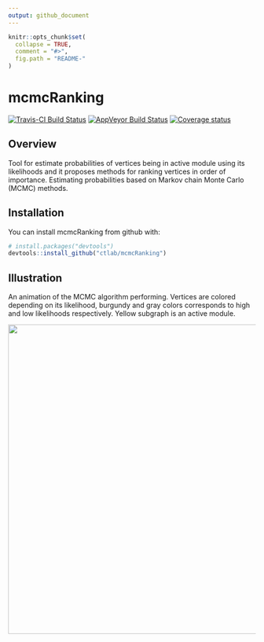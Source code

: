 ```yaml
---
output: github_document
---
```


<!-- README.md is generated from README.Rmd. Please edit that file -->

```r
knitr::opts_chunk$set(
  collapse = TRUE,
  comment = "#>",
  fig.path = "README-"
)
```

# mcmcRanking

[![Travis-CI Build Status](https://travis-ci.org/ctlab/mcmcRanking.svg?branch=master)](https://travis-ci.org/ctlab/mcmcRanking)
[![AppVeyor Build Status](https://ci.appveyor.com/api/projects/status/github/ctlab/mcmcRanking?branch=master&svg=true)](https://ci.appveyor.com/project/ctlab/mcmcRanking)
[![Coverage status](https://codecov.io/gh/ctlab/mcmcRanking/branch/master/graph/badge.svg)](https://codecov.io/github/ctlab/mcmcRanking?branch=master)


## Overview
Tool for estimate probabilities of vertices being in active module using its likelihoods and it proposes methods for ranking vertices in order of importance. Estimating probabilities  based on Markov chain Monte Carlo (MCMC) methods.

## Installation

You can install mcmcRanking from github with:

```r
# install.packages("devtools")
devtools::install_github("ctlab/mcmcRanking")
```


## Illustration

An animation of the MCMC algorithm performing. Vertices are colored depending on its likelihood, burgundy and gray colors corresponds to high and low likelihoods respectively. Yellow subgraph is an active module.

<a href="https://gist.github.com/javlon/36d0ade4be626a3fbb8cc34ee1ac1d69"><img src="https://gist.githubusercontent.com/javlon/36d0ade4be626a3fbb8cc34ee1ac1d69/raw/836b53ae53e1d7f61cdc2bd119f0698c8a50ddf1/mcmc_sample.gif" width="630" height="630"/></a>

